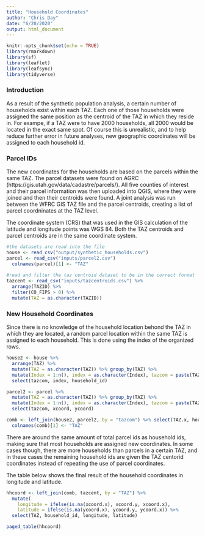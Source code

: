 ```yaml
---
title: "Household Coordinates"
author: "Chris Day"
date: "6/20/2020"
output: html_document
---
```


```r
knitr::opts_chunk$set(echo = TRUE)
library(rmarkdown)
library(sf)
library(leaflet)
library(leafsync)
library(tidyverse)
```


### Introduction
As a result of the synthetic population analysis, a certain number of households exist within each TAZ. Each one of those households were assigned the same position as the centroid of the TAZ in which they reside in. For exampe, if a TAZ were to have 2000 households, all 2000 would be located in the exact same spot. Of course this is unrealistic, and to help reduce further error in future analyses, new geographic coordinates will be assigned to each household id.


### Parcel IDs
The new coordinates for the households are based on the parcels within the same TAZ. The parcel datasets were found on AGRC (https://gis.utah.gov/data/cadastre/parcels/). All five counties of interest and their parcel information was then uploaded into QGIS, where they were joined and then their centroids were found. A joint analysis was run between the WFRC GIS TAZ file and the parcel centroids, creating a list of parcel coordninates at the TAZ level.

The coordinate system (CRS) that was used in the GIS calculation of the latitude and longitude points was WGS 84. Both the TAZ centroids and parcel centroids are in the same coordinate system.

```r
#the datasets are read into the file
house <- read_csv("output/synthetic_households.csv") 
parcel <- read_csv("inputs/parcel2.csv")
  colnames(parcel)[1] <- "TAZ"
  
#read and filter the taz centroid dataset to be in the correct format
tazcent <- read_csv("inputs/tazcentroids.csv") %>%
  arrange(TAZID) %>%
  filter(CO_FIPS > 0) %>%
  mutate(TAZ = as.character(TAZID))
```

### New Household Coordinates
Since there is no knowledge of the household location behond the TAZ in which they are located, a random parcel location within the same TAZ is assigned to each household. This is done using the index of the organized rows. 

```r
house2 <- house %>%
  arrange(TAZ) %>% 
  mutate(TAZ = as.character(TAZ)) %>% group_by(TAZ) %>%
  mutate(Index = 1:n(), index = as.character(Index), tazcom = paste(TAZ, index)) %>%
  select(tazcom, index, household_id)

parcel2 <- parcel %>%
  mutate(TAZ = as.character(TAZ)) %>% group_by(TAZ) %>%
  mutate(Index = 1:n(), index = as.character(Index), tazcom = paste(TAZ, index)) %>%
  select(tazcom, xcoord, ycoord)

comb <- left_join(house2, parcel2, by = "tazcom") %>% select(TAZ.x, household_id, xcoord, ycoord)
  colnames(comb)[1] <- "TAZ"
```

There are around the same amount of total parcel ids as household ids, making sure that most households are assigned new coordinates. In some cases though, there are more households than parcels in a certain TAZ, and in these cases the remaining household ids are given the TAZ centorid coordinates instead of repeating the use of parcel coordinates. 

The table below shows the final result of the household coordinates in longitude and latitude.

```r
hhcoord <- left_join(comb, tazcent, by = "TAZ") %>%
  mutate(
    longitude = ifelse(is.na(xcoord.x), xcoord.y, xcoord.x),
    latitude = ifelse(is.na(ycoord.x), ycoord.y, ycoord.x)) %>%
  select(TAZ, household_id, longitude, latitude)

paged_table(hhcoord)
```